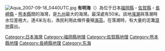 [[Image:Aqua_2007-09-18_0440UTC.jpg|thumb]]
'''有明海'''（{{jpn|j=有明海|hg=ありあけかい|rm=Ariake kai|f=y}}）為位于日本[[福岡縣|福岡縣]]・[[佐賀縣|佐賀縣]]・[[長崎縣|長崎縣]]・[[熊本縣|熊本縣]]間的海灣，是[[九州_(日本)|九州]]最大的海灣。最深處有50米。該地[[潮汐|漲潮]]與落潮時水位差極大，達4米左右，漁民利用此條件養殖[[紫菜|海苔]]。在落潮時，有大量的泥灘[[濕地|濕地]]露出。
{{Authority control}}

[[Category:日本海灣|Category:日本海灣]]
[[Category:福岡縣地理|Category:福岡縣地理]]
[[Category:佐賀縣地理|Category:佐賀縣地理]]
[[Category:熊本縣地理|Category:熊本縣地理]]
[[Category:長崎縣地理|Category:長崎縣地理]]
[[Category:东海|Category:东海]]